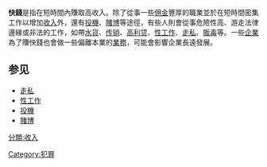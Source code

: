 {{otheruse|other=一家的电子支付公司|快钱 (公司)}}
{{Unreferenced|time=2016-05-24T01:34:23+00:00}}
'''快錢'''是指在短時間內賺取高收入。除了從事一些[[佣金|佣金]]豐厚的職業並於在短時間密集工作以增加[[收入|收入]]外，還有[[投機|投機]]、[[賭博|賭博]]等途徑，有些人則會從事危險性高、游走法律邊緣或非法的工作，如帶[[水貨|水貨]]、[[传销|传销]]、[[高利贷|高利贷]]、[[性工作|性工作]]、[[走私|走私]]、[[販毒|販毒]]等。一些[[企業|企業]]為了賺快錢也會做一些偏離本業的[[業務|業務]]，可能會影響企業長遠發展。

== 参见 ==
* [[走私|走私]]
* [[性工作|性工作]]
* [[投機|投機]]
* [[賭博|賭博]]

{{Crime-stub}}

[[分類:收入|分類:收入]]
[[Category:犯罪|Category:犯罪]]